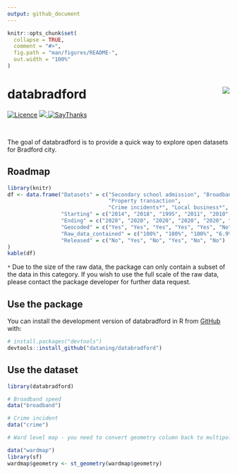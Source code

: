 ```yaml
---
output: github_document
---
```


<!-- README.md is generated from README.Rmd. Please edit that file -->

```r
knitr::opts_chunk$set(
  collapse = TRUE,
  comment = "#>",
  fig.path = "man/figures/README-",
  out.width = "100%"
)
```

# databradford <img src="man/figures/logo.png" align="right" />

<!-- badges: start -->
</tr>
</thead>
<tbody>
<tr class="odd">
<td align="left">
<a href="https://opensource.org/licenses/MIT"><img src="https://img.shields.io/badge/License-MIT-yellow.svg" alt="Licence"></a>
</td>
<td align="left">
<a href="https://codecov.io/gh/dataning/databradford">
  <img src="https://codecov.io/gh/dataning/databradford/branch/master/graph/badge.svg?token=W1J9I2X338"/>
</a>
</td>
</tr>
<tr class="odd">
<td align="left">
<a href="https://saythanks.io/to/datalulu%40gmail.com"><img src="https://img.shields.io/badge/Say%20Thanks-!-1EAEDB.svg" alt="SayThanks"></a>
</td>
</tr>
</tbody>
</table>
<br>

<!-- badges: end -->

The goal of databradford is to provide a quick way to explore open datasets for Bradford city.

## Roadmap

```r
library(knitr)
df <- data.frame("Datasets" = c("Secondary school admission", "Broadband speed", 
                                "Property transaction",
                                "Crime incidents*", "Local business*", "Air quality"),
                 "Starting" = c("2014", "2018", "1995", "2011", "2010", "2015"), 
                 "Ending" = c("2020", "2020", "2020", "2020", "2020", "2020"),
                 "Geocoded" = c("Yes", "Yes", "Yes", "Yes", "Yes", "No"),
                 "Raw_data_contained" = c("100%", "100%", "100%", "6.9%", "20%", "100%"), 
                 "Released" = c("No", "Yes", "No", "Yes", "No", "No")
)
kable(df)
```

`*` Due to the size of the raw data, the package can only contain a subset of the data in this category. If you wish to use the full scale of the raw data, please contact the package developer for further data request.
  

## Use the package

You can install the development version of databradford in R from [GitHub](https://github.com/) with:

``` r
# install.packages("devtools")
devtools::install_github("dataning/databradford")
```

## Use the dataset

```r
library(databradford)

# Broadband speed
data("broadband")

# Crime incident
data("crime")

# Ward level map - you need to convert geometry column back to multipolygon 

data("wardmap")
library(sf)
wardmap$geometry <- st_geometry(wardmap$geometry)
```

